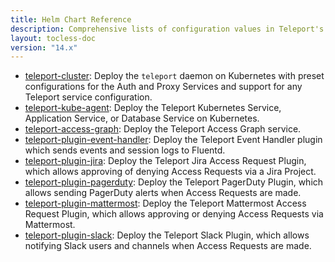 ```yaml
---
title: Helm Chart Reference
description: Comprehensive lists of configuration values in Teleport's Helm charts
layout: tocless-doc
version: "14.x"
---
```


- [teleport-cluster](/docs/ver/14.x/reference/helm-reference/teleport-cluster): Deploy the
  `teleport` daemon on Kubernetes with preset configurations for the Auth and
  Proxy Services and support for any Teleport service configuration.
- [teleport-kube-agent](/docs/ver/14.x/reference/helm-reference/teleport-kube-agent): Deploy the
  Teleport Kubernetes Service, Application Service, or Database Service on
  Kubernetes.
- [teleport-access-graph](/docs/ver/14.x/reference/helm-reference/teleport-access-graph): Deploy the
  Teleport Access Graph service.
- [teleport-plugin-event-handler](/docs/ver/14.x/reference/helm-reference/teleport-plugin-event-handler):
  Deploy the Teleport Event Handler plugin which sends events and session logs
  to Fluentd.
- [teleport-plugin-jira](/docs/ver/14.x/reference/helm-reference/teleport-plugin-jira): Deploy
  the Teleport Jira Access Request Plugin, which allows approving of denying
  Access Requests via a Jira Project.
- [teleport-plugin-pagerduty](/docs/ver/14.x/reference/helm-reference/teleport-plugin-pagerduty):
  Deploy the Teleport PagerDuty Plugin, which allows sending PagerDuty alerts
  when Access Requests are made.
- [teleport-plugin-mattermost](/docs/ver/14.x/reference/helm-reference/teleport-plugin-mattermost):
  Deploy the Teleport Mattermost Access Request Plugin, which allows approving
  or denying Access Requests via Mattermost.
- [teleport-plugin-slack](/docs/ver/14.x/reference/helm-reference/teleport-plugin-slack): Deploy
  the Teleport Slack Plugin, which allows notifying Slack users and channels
  when Access Requests are made.
